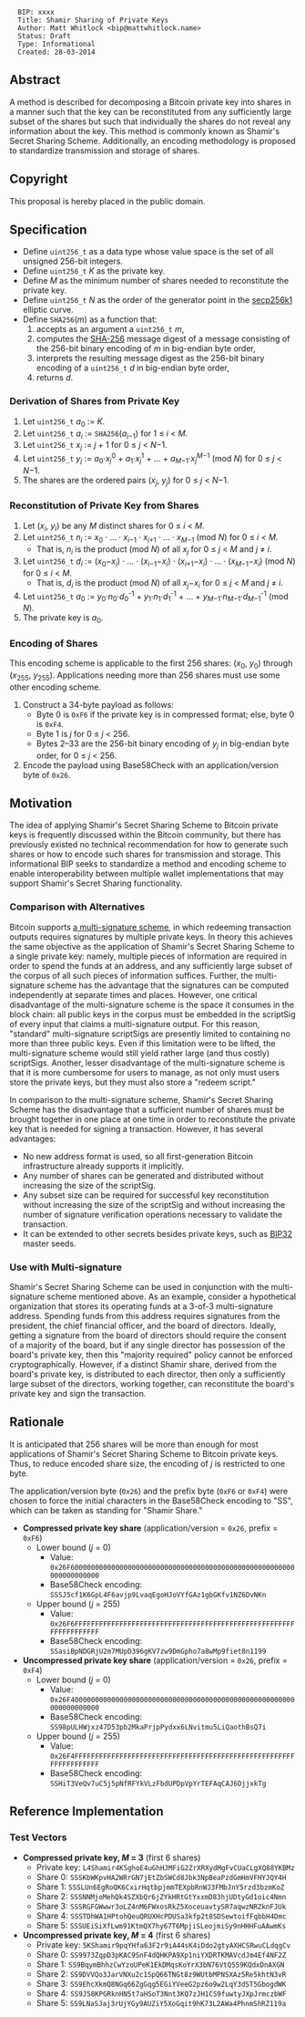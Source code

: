 <pre>
  BIP: xxxx
  Title: Shamir Sharing of Private Keys
  Author: Matt Whitlock <bip@mattwhitlock.name>
  Status: Draft
  Type: Informational
  Created: 28-03-2014
</pre>

== Abstract ==

A method is described for decomposing a Bitcoin private key into shares in a manner such that the key can be reconstituted from any sufficiently large subset of the shares but such that individually the shares do not reveal any information about the key. This method is commonly known as Shamir's Secret Sharing Scheme. Additionally, an encoding methodology is proposed to standardize transmission and storage of shares.

== Copyright ==

This proposal is hereby placed in the public domain.

== Specification ==

* Define <code>uint256_t</code> as a data type whose value space is the set of all unsigned 256-bit integers.
* Define <code>uint256_t</code> ''K'' as the private key.
* Define ''M'' as the minimum number of shares needed to reconstitute the private key.
* Define <code>uint256_t</code> ''N'' as the order of the generator point in the [https://en.bitcoin.it/wiki/Secp256k1 secp256k1] elliptic curve.
* Define <code>SHA256</code>(''m'') as a function that:
*# accepts as an argument a <code>uint256_t</code> ''m'',
*# computes the [http://en.wikipedia.org/wiki/SHA-2 SHA-256] message digest of a message consisting of the 256-bit binary encoding of ''m'' in big-endian byte order,
*# interprets the resulting message digest as the 256-bit binary encoding of a <code>uint256_t</code> ''d'' in big-endian byte order,
*# returns ''d''.

=== Derivation of Shares from Private Key ===

# Let <code>uint256_t</code> ''a''<sub>0</sub> := ''K''.
# Let <code>uint256_t</code> ''a''<sub>''i''</sub> := <code>SHA256</code>(''a''<sub>''i''−1</sub>) for 1 ≤ ''i'' &lt; ''M''.
# Let <code>uint256_t</code> ''x''<sub>''j''</sub> := ''j'' + 1 for 0 ≤ ''j'' &lt; ''N''−1.
# Let <code>uint256_t</code> ''y''<sub>''j''</sub> := ''a''<sub>0</sub>·''x''<sub>''j''</sub><sup>0</sup> + ''a''<sub>1</sub>·''x''<sub>''j''</sub><sup>1</sup> + … + ''a''<sub>''M''−1</sub>·''x''<sub>''j''</sub><sup>''M''−1</sup> (mod ''N'') for 0 ≤ ''j'' &lt; ''N''−1.
# The shares are the ordered pairs (''x''<sub>''j''</sub>, ''y''<sub>''j''</sub>) for 0 ≤ ''j'' &lt; ''N''−1.

=== Reconstitution of Private Key from Shares ===

# Let (''x''<sub>''i''</sub>, ''y''<sub>''i''</sub>) be any ''M'' distinct shares for 0 ≤ ''i'' &lt; ''M''.
# Let <code>uint256_t</code> ''n''<sub>''i''</sub> := ''x''<sub>0</sub> · … · ''x''<sub>''i''−1</sub> · ''x''<sub>''i''+1</sub> · … · ''x''<sub>''M''−1</sub> (mod ''N'') for 0 ≤ ''i'' &lt; ''M''.
#* That is, ''n''<sub>''i''</sub> is the product (mod ''N'') of all ''x''<sub>''j''</sub> for 0 ≤ ''j'' &lt; ''M'' and ''j'' ≠ ''i''.
# Let <code>uint256_t</code> ''d''<sub>''i''</sub> := (''x''<sub>0</sub>−''x''<sub>''i''</sub>) · … · (''x''<sub>''i''−1</sub>−''x''<sub>''i''</sub>) · (''x''<sub>''i''+1</sub>−''x''<sub>''i''</sub>) · … · (''x''<sub>''M''−1</sub>−''x''<sub>''i''</sub>) (mod ''N'') for 0 ≤ ''i'' &lt; ''M''.
#* That is, ''d''<sub>''i''</sub> is the product (mod ''N'') of all ''x''<sub>''j''</sub>−''x''<sub>''i''</sub> for 0 ≤ ''j'' &lt; ''M'' and ''j'' ≠ ''i''.
# Let <code>uint256_t</code> ''a''<sub>0</sub> := ''y''<sub>0</sub>·''n''<sub>0</sub>·''d''<sub>0</sub><sup>-1</sup> + ''y''<sub>1</sub>·''n''<sub>1</sub>·''d''<sub>1</sub><sup>-1</sup> + … + ''y''<sub>''M''−1</sub>·''n''<sub>''M''−1</sub>·''d''<sub>''M''−1</sub><sup>-1</sup> (mod ''N'').
# The private key is ''a''<sub>0</sub>.

=== Encoding of Shares ===

This encoding scheme is applicable to the first 256 shares: (''x''<sub>0</sub>, ''y''<sub>0</sub>) through (''x''<sub>255</sub>, ''y''<sub>255</sub>). Applications needing more than 256 shares must use some other encoding scheme.

# Construct a 34-byte payload as follows:
#* Byte 0 is <code>0xF6</code> if the private key is in compressed format; else, byte 0 is <code>0xF4</code>.
#* Byte 1 is ''j'' for 0 ≤ ''j'' &lt; 256.
#* Bytes 2–33 are the 256-bit binary encoding of ''y''<sub>''j''</sub> in big-endian byte order, for 0 ≤ ''j'' &lt; 256.
# Encode the payload using Base58Check with an application/version byte of <code>0x26</code>.

== Motivation ==

The idea of applying Shamir's Secret Sharing Scheme to Bitcoin private keys is frequently discussed within the Bitcoin community, but there has previously existed no technical recommendation for how to generate such shares or how to encode such shares for transmission and storage. This informational BIP seeks to standardize a method and encoding scheme to enable interoperability between multiple wallet implementations that may support Shamir's Secret Sharing functionality.

=== Comparison with Alternatives ===

Bitcoin supports [https://github.com/bitcoin/bips/blob/master/bip-0011.mediawiki a multi-signature scheme], in which redeeming transaction outputs requires signatures by multiple private keys. In theory this achieves the same objective as the application of Shamir's Secret Sharing Scheme to a single private key: namely, multiple pieces of information are required in order to spend the funds at an address, and any sufficiently large subset of the corpus of all such pieces of information suffices. Further, the multi-signature scheme has the advantage that the signatures can be computed independently at separate times and places. However, one critical disadvantage of the multi-signature scheme is the space it consumes in the block chain: all public keys in the corpus must be embedded in the scriptSig of every input that claims a multi-signature output. For this reason, "standard" multi-signature scriptSigs are presently limited to containing no more than three public keys. Even if this limitation were to be lifted, the multi-signature scheme would still yield rather large (and thus costly) scriptSigs. Another, lesser disadvantage of the multi-signature scheme is that it is more cumbersome for users to manage, as not only must users store the private keys, but they must also store a "redeem script."

In comparison to the multi-signature scheme, Shamir's Secret Sharing Scheme has the disadvantage that a sufficient number of shares must be brought together in one place at one time in order to reconstitute the private key that is needed for signing a transaction. However, it has several advantages:
* No new address format is used, so all first-generation Bitcoin infrastructure already supports it implicitly.
* Any number of shares can be generated and distributed without increasing the size of the scriptSig.
* Any subset size can be required for successful key reconstitution without increasing the size of the scriptSig and without increasing the number of signature verification operations necessary to validate the transaction.
* It can be extended to other secrets besides private keys, such as [https://github.com/bitcoin/bips/blob/master/bip-0032.mediawiki BIP32] master seeds.

=== Use with Multi-signature ===

Shamir's Secret Sharing Scheme can be used in conjunction with the multi-signature scheme mentioned above. As an example, consider a hypothetical organization that stores its operating funds at a 3-of-3 multi-signature address. Spending funds from this address requires signatures from the president, the chief financial officer, and the board of directors. Ideally, getting a signature from the board of directors should require the consent of a majority of the board, but if any single director has possession of the board's private key, then this "majority required" policy cannot be enforced cryptographically. However, if a distinct Shamir share, derived from the board's private key, is distributed to each director, then only a sufficiently large subset of the directors, working together, can reconstitute the board's private key and sign the transaction.

== Rationale ==

It is anticipated that 256 shares will be more than enough for most applications of Shamir's Secret Sharing Scheme to Bitcoin private keys. Thus, to reduce encoded share size, the encoding of ''j'' is restricted to one byte.

The application/version byte (<code>0x26</code>) and the prefix byte (<code>0xF6</code> or <code>0xF4</code>) were chosen to force the initial characters in the Base58Check encoding to "SS", which can be taken as standing for "Shamir Share."
* '''Compressed private key share''' (application/version = <code>0x26</code>, prefix = <code>0xF6</code>)
** Lower bound (''j'' = 0)
*** Value: <code>0x26F6000000000000000000000000000000000000000000000000000000000000000000</code>
*** Base58Check encoding: <code>SSSJ5cf1K6GpL4F6avjp9LvaqEgoHJoVYfGAz1gbGKfv1NZ6DvNKn</code>
** Upper bound (''j'' = 255)
*** Value: <code>0x26F6FFFFFFFFFFFFFFFFFFFFFFFFFFFFFFFFFFFFFFFFFFFFFFFFFFFFFFFFFFFFFFFFFF</code>
*** Base58Check encoding: <code>SSasiBpNDGRjU2m7MUpD396gKV7zw9DmGpho7a8wMp9fiet8n1199</code>
* '''Uncompressed private key share''' (application/version = <code>0x26</code>, prefix = <code>0xF4</code>)
** Lower bound (''j'' = 0)
*** Value: <code>0x26F4000000000000000000000000000000000000000000000000000000000000000000</code>
*** Base58Check encoding: <code>SS98pULHWjxz47D53pb2MkaPrjpPydxx6LNvitmu5LiQaothBsQ7i</code>
** Upper bound (''j'' = 255)
*** Value: <code>0x26F4FFFFFFFFFFFFFFFFFFFFFFFFFFFFFFFFFFFFFFFFFFFFFFFFFFFFFFFFFFFFFFFFFF</code>
*** Base58Check encoding: <code>SSHiT3VeQv7uC5j5pNfRFYkVLzFbdUPDpVpYrTEFAqCAJ6DjjxkTg</code>

== Reference Implementation ==

=== Test Vectors ===

* '''Compressed private key, ''M'' = 3''' (first 6 shares)
** Private key: <code>L4Shamir4KSghoE4uGhHJMFiG2ZrXRXydMgFvCUaCLgXQ88YKBMz</code>
** Share 0: <code>SSSKbWKpvHA2WRrGN7jEtZbSWCd8Jbk3NpBeaPzdGmHmVFHYJQY4H</code>
** Share 1: <code>SSSLUn6EgRoQK6CxirHqtbpjmmTEXpbRnWJ3FMbJnY5rzd3bzmKoZ</code>
** Share 2: <code>SSSNNMjoMehQk4SZXbQr6jZYkHRtGtYxxmD83hjUDtyGd1oic4Nmn</code>
** Share 3: <code>SSSRGFGWwwr3oLZ4nM6FWxosRkZ5XoceuavtySR7aqwzNRZknFJUk</code>
** Share 4: <code>SSSTDhWA1HPtohQeuQRUXHcPDUSa3kfp2t8SDSewtoifFqbbH4Dmc</code>
** Share 5: <code>SSSUEiSiXfLwm91KtmQX7hy67T6MpjiSLeojmiSy9nHHHFuAAwmKs</code>
* '''Uncompressed private key, ''M'' = 4''' (first 6 shares)
** Private key: <code>5KShamir9pqYHfa63F2r9iA44sK4iDdo2gtyAXHCSRwuCLdqgCv</code>
** Share 0: <code>SS9973ZqpD3pKAC9SnF4dQHKPA9Xp1niYXDRTKMAVcdJm4Ef4NF2Z</code>
** Share 1: <code>SS9BqymBhhzCwYzoUPeK1EkDMqsKoYrX3bN76VtQ5S9KQdxDnAXGN</code>
** Share 2: <code>SS9DVVQo3JarVNXu2c1SpQ66TNGt8z9WUtbMPNSXAz5Re5khtN3vR</code>
** Share 3: <code>SS9EhcXkmQ8NGq66ZgGqg5EGiYVeeG2pz6o9w2LqY3dST5GbogdWK</code>
** Share 4: <code>SS9J58KPGRknHN5t7aHSoT3Nnt3KQ7zJH1CS9fuwtyJXpJrmczbWF</code>
** Share 5: <code>SS9LNaSJaj3rUjYGy9AUZiY5XoGqit9hK73L2AWa4PhnmShRZ119a</code>
